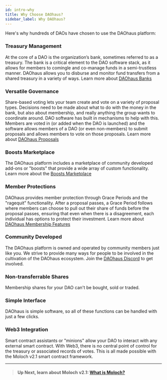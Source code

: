 ```yaml
---
id: intro-why
title: Why Choose DAOhaus?
sidebar_label: Why DAOhaus?
---
```



Here's why hundreds of DAOs have chosen to use the DAOhaus platform: 

### **Treasury Management** 
At the core of a DAO is the organization’s bank, sometimes referred to as a treasury. The bank is a critical element to the DAO software stack, as it allows for members to comingle and co-manage funds in a semi-trustless manner. DAOhaus allows you to disburse and monitor fund transfers from a shared treasury in a variety of ways. Learn more about [DAOhaus Banks](/docs/users/bank)

### **Versatile Governance** 
Share-based voting lets your team create and vote on a variety of proposal types. Decisions need to be made about what to do with the money in the bank, but also about membership, and really anything the group wants to coordinate around. DAO software has built in mechanisms to help with this. Members are voted in (or added when the DAO is launched) and the software allows members of a DAO (or even non-members) to submit proposals and allows members to vote on those proposals. Learn more about [DAOhaus Proposals](/docs/proposals)

### **Boosts Marketplace** 
The DAOhaus platform includes a marketplace of community developed add-ons or "boosts" that provide a wide array of custom functionality. Learn more about the [Boosts Marketplace](/docs/users/boosts/boosts)

### **Member Protections** 
DAOhaus provides member protection through Grace Periods and the "ragequit" functionality. After a proposal passes, a Grace Period follows where members can choose to pull out their share of funds before the proposal passes, ensuring that even when there is a disagreement, each individual has options to protect their investment. Learn more about [DAOhaus Membership Features](/docs/users/membership)

### **Community Developed** 
The DAOhaus platform is owned and operated by community members just like you.  We strive to provide many ways for people to be involved in the cultivation of the DAOhaus ecosystem. Join the [DAOhaus Discord](https://discord.gg/daohaus) to get involved. 

### **Non-transferrable Shares** 
Membership shares for your DAO can't be bought, sold or traded. 

### **Simple Interface** 
DAOhaus is simple software, so all of these functions can be handled with just a few clicks. 

### **Web3 Integration** 
Smart contract assistants or "minions" allow your DAO to interact with any external smart contract. With Web3, there is no central point of control for the treasury or associated records of votes. This is all made possible with the Moloch v2.1 smart contract framework.

---
> #### **Up Next, learn about Moloch v2.1:** [What is Moloch?](intro-moloch)
